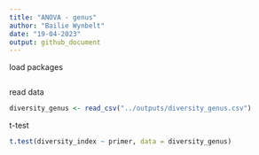 ```yaml
---
title: "ANOVA - genus"
author: "Bailie Wynbelt"
date: "19-04-2023"
output: github_document
---
```


load packages
```r

```

read data
```r
diversity_genus <- read_csv("../outputs/diversity_genus.csv")
```

t-test
```r
t.test(diversity_index ~ primer, data = diversity_genus)
```